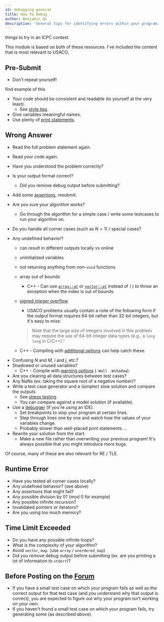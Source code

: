 ```yaml
---
id: debugging-general
title: How To Debug
author: Benjamin Qi
description: 'General tips for identifying errors within your program.'
---
```


<Resources>
	<Resource
		source="KACTL"
		title="Troubleshooting"
		url="https://github.com/kth-competitive-programming/kactl/blob/master/content/contest/troubleshoot.txt"
		starred
	>
		things to try in an ICPC contest
	</Resource>
	<Resource
		source="Errichto"
		title="Asking for help FAQ"
		url="https://codeforces.com/blog/entry/64993"
		starred
	/>
</Resources>

This module is based on both of these resources. I've included the content that
is most relevant to USACO.

## Pre-Submit

- Don't repeat yourself!

<IncompleteSection>

find example of this

</IncompleteSection>

- Your code should be consistent and readable (to yourself at the very least).
  - See [style tips](/general/debugging-lang#style).
- Give variables meaningful names.
- Use plenty of [print statements](/general/debugging-lang#printing-variables).

## Wrong Answer

- Read the full problem statement again.
- Read your code again.
- Have you understood the problem correctly?
- Is your output format correct?
  - Did you remove debug output before submitting?
- Add some [assertions](/general/debugging-lang#assertions--warnings), resubmit.
- Are you sure your algorithm works?
  - Go through the algorithm for a simple case / write some testcases to run
    your algorithm on.
- Do you handle all corner cases (such as $N=1$) / special cases?
- Any undefined behavior?

  - can result in different outputs locally vs online
  - uninitialized variables
  - not returning anything from non-`void` functions
  - array out of bounds
    - C++ - Can use
      [`array::at`](https://www.cplusplus.com/reference/array/array/at/) or
      [`vector::at`](https://www.cplusplus.com/reference/vector/vector/at/)
      instead of `[]` to throw an exception when the index is out of bounds.
  - [signed integer overflow](https://stackoverflow.com/questions/4240748/allowing-signed-integer-overflows-in-c-c)

    - USACO problems usually contain a note of the following form if the output
      format requires 64-bit rather than 32-bit integers, but it's easy to miss:

    > Note that the large size of integers involved in this problem may require
    > the use of 64-bit integer data types (e.g., a `long long` in C/C++)."

  - C++ - Compiling with
    [additional options](/general/debugging-lang#other-options) can help catch
    these.

<!-- - Related - shifting an integer by $\ge 32$ bits? -->

- Confusing $N$ and $M$, $i$ and $j$, etc.?
- Shadowed or unused variables?
  - C++ - Compile with
    [warning options](/general/debugging-lang#warning-options)
    (`-Wall -Wshadow`).
- Are you clearing all data structures between test cases?
- Any NaNs (ex. taking the square root of a negative number)?
- Write a test case generator and a (simpler) slow solution and compare the
  outputs
  - See [stress testing](/general/debugging-lang#stress-testing).
  - You can compare against a model solution (if available).
- Use a [debugger](/general/debugging-lang/#debuggers) (if you're using an IDE).
  - Set breakpoints to stop your program at certain lines.
  - Step through lines one by one and watch how the values of your variables
    change.
  - Probably slower than well-placed print statements ...
- Rewrite your solution from the start.
  - Make a new file rather than overwriting your previous program! It's always
    possible that you might introduce more bugs.

Of course, many of these are also relevant for RE / TLE.

## Runtime Error

- Have you tested all corner cases locally?
- Any undefined behavior? (see above)
- Any assertions that might fail?
- Any possible division by 0? (mod 0 for example)
- Any possible infinite recursion?
- Invalidated pointers or iterators?
- Are you using too much memory?

## Time Limit Exceeded

- Do you have any possible infinite loops?
- What is the complexity of your algorithm?
- Avoid `vector`, `map`. (use `array` / `unordered_map`)
- Did you remove debug output before submitting (ex. are you printing a lot of
  information to `stderr`)?

## Before Posting on the [Forum](https://forum.usaco.guide/)

- If you have a small test case on which your program fails as well as the correct output for that test case (and you understand why that output is correct), you are expected to figure out why your program isn't working on your own.
- If you haven't found a small test case on which your program fails, try generating some (as described above).